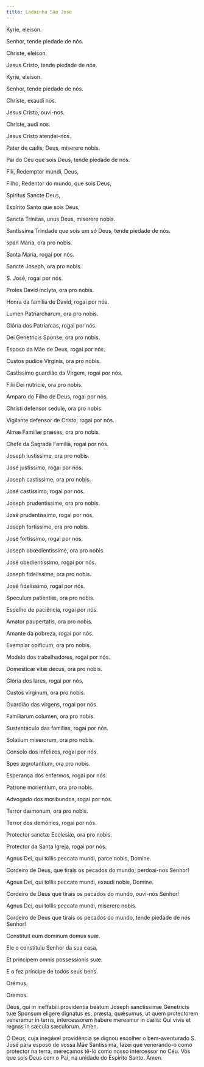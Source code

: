 ```yaml
---
title: Ladainha São José
---
```


<div class="side-by-side not-content">

Kyrie, eleison.

Senhor, tende piedade de nós.

Christe, eleison.

Jesus Cristo, tende piedade de nós.

Kyrie, eleison.

Senhor, tende piedade de nós.

Christe, exaudi nos.

Jesus Cristo, ouvi-nos.

Christe, audi nos.

Jesus Cristo atendei-nos.

Pater de cælis, Deus, miserere nobis.

Pai do Céu que sois Deus, tende piedade de nós.

Fili, Redemptor mundi, Deus,

Filho, Redentor do mundo, que sois Deus,

Spiritus Sancte Deus,

Espírito Santo que sois Deus,

Sancta Trinitas, unus Deus, miserere nobis.

Santíssima Trindade que sois um só Deus, tende piedade de nós.

span Maria, ora pro nobis.

Santa Maria, rogai por nós.

Sancte Joseph, ora pro nobis.

S. José, rogai por nós.

Proles David inclyta, ora pro nobis.

Honra da família de David, rogai por nós.

Lumen Patriarcharum, ora pro nobis.

Glória dos Patriarcas, rogai por nós.

Dei Genetricis Sponse, ora pro nobis.

Esposo da Mãe de Deus, rogai por nós.

Custos pudice Virginis, ora pro nobis.

Castíssimo guardião da Virgem, rogai por nós.

Filii Dei nutricie, ora pro nobis.

Amparo do Filho de Deus, rogai por nós.

Christi defensor sedule, ora pro nobis.

Vigilante defensor de Cristo, rogai por nós.

Almæ Familiæ præses, ora pro nobis.

Chefe da Sagrada Família, rogai por nós.

Joseph iustissime, ora pro nobis.

José justíssimo, rogai por nós.

Joseph castissime, ora pro nobis.

José castíssimo, rogai por nós.

Joseph prudentissime, ora pro nobis.

José prudentíssimo, rogai por nós.

Joseph fortissime, ora pro nobis.

José fortíssimo, rogai por nós.

Joseph obœdientissime, ora pro nobis.

José obedientíssimo, rogai por nós.

Joseph fidelissime, ora pro nobis.

José fidelíssimo, rogai por nós.

Speculum patientiæ, ora pro nobis.

Espelho de paciência, rogai por nós.

Amator paupertatis, ora pro nobis.

Amante da pobreza, rogai por nós.

Exemplar opificum, ora pro nobis.

Modelo dos trabalhadores, rogai por nós.

Domesticæ vitæ decus, ora pro nobis.

Glória dos lares, rogai por nós.

Custos virginum, ora pro nobis.

Guardião das virgens, rogai por nós.

Familiarum columen, ora pro nobis.

Sustentáculo das famílias, rogai por nós.

Solatium miserorum, ora pro nobis.

Consolo dos infelizes, rogai por nós.

Spes ægrotantium, ora pro nobis.

Esperança dos enfermos, rogai por nós.

Patrone morientium, ora pro nobis.

Advogado dos moribundos, rogai por nós.

Terror dæmonum, ora pro nobis.

Terror dos demónios, rogai por nós.

Protector sanctæ Ecclesiæ, ora pro nobis.

Protector da Santa Igreja, rogai por nós.

Agnus Dei, qui tollis peccata mundi, parce nobis, Domine.

Cordeiro de Deus, que tirais os pecados do mundo, perdoai-nos Senhor!

Agnus Dei, qui tollis peccata mundi, exaudi nobis, Domine.

Cordeiro de Deus que tirais os pecados do mundo, ouvi-nos Senhor!

Agnus Dei, qui tollis peccata mundi, miserere nobis.

Cordeiro de Deus que tirais os pecados do mundo, tende piedade de nós Senhor!

Constituit eum dominum domus suæ.

Ele o constituiu Senhor da sua casa.

Et principem omnis possessionis suæ.

E o fez príncipe de todos seus bens.

<span class="text-red-500 text-center">Orémus.</span>

<span class="text-red-500 text-center">Oremos.</span>

Deus, qui in ineffabili providentia beatum Joseph sanctissimæ Genetricis tuæ Sponsum eligere dignatus es, præsta, quǽsumus, ut quem protectorem veneramur in terris, intercessorem habere mereamur in cælis: Qui vivis et regnas in sæcula sæculorum. Amen.

Ó Deus, cuja inegável providência se dignou escolher o bem-aventurado S. José para esposo de vossa Mãe Santíssima, fazei que venerando-o como protector na terra, mereçamos tê-lo como nosso intercessor no Céu. Vós que sois Deus com o Pai, na unidade do Espírito Santo. Amen.

</div>

